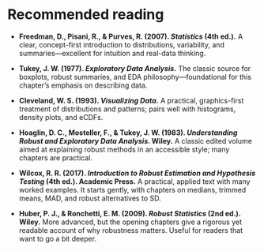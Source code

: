 # Recommended reading  {.unnumbered}

* **Freedman, D., Pisani, R., & Purves, R. (2007). *Statistics* (4th ed.).**
  A clear, concept-first introduction to distributions, variability, and summaries—excellent for intuition and real-data thinking.

* **Tukey, J. W. (1977). *Exploratory Data Analysis*.**
  The classic source for boxplots, robust summaries, and EDA philosophy—foundational for this chapter’s emphasis on describing data.

* **Cleveland, W. S. (1993). *Visualizing Data*.**
  A practical, graphics-first treatment of distributions and patterns; pairs well with histograms, density plots, and eCDFs.

* **Hoaglin, D. C., Mosteller, F., & Tukey, J. W. (1983). *Understanding Robust and Exploratory Data Analysis*. Wiley.**
  A classic edited volume aimed at explaining robust methods in an accessible style; many chapters are practical.

* **Wilcox, R. R. (2017). *Introduction to Robust Estimation and Hypothesis Testing* (4th ed.). Academic Press.**
  A practical, applied text with many worked examples. It starts gently, with chapters on medians, trimmed means, MAD, and robust alternatives to SD.

* **Huber, P. J., & Ronchetti, E. M. (2009). *Robust Statistics* (2nd ed.). Wiley.**
  More advanced, but the opening chapters give a rigorous yet readable account of why robustness matters. Useful for readers that want to go a bit deeper.

